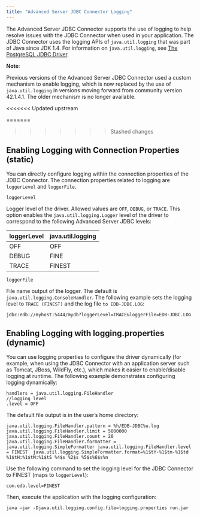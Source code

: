 ```yaml
---
title: "Advanced Server JDBC Connector Logging"
---
```


<div id="advanced_server_jdbc_connector_logging" class="registered_link"></div>

The Advanced Server JDBC Connector supports the use of logging to help resolve issues with the JDBC Connector when used in your application. The JDBC Connector uses the logging APIs of `java.util.logging` that was part of Java since JDK 1.4. For information on `java.util.logging`, see [The PostgreSQL JDBC Driver](https://jdbc.postgresql.org/documentation/head/logging.html).

**Note**:

Previous versions of the Advanced Server JDBC Connector used a custom mechanism to enable logging, which is now replaced by the use of `java.util.logging` in versions moving forward from community version 42.1.4.1. The older mechanism is no longer available.

<<<<<<< Updated upstream
</div>

=======
>>>>>>> Stashed changes
## Enabling Logging with Connection Properties (static)

You can directly configure logging within the connection properties of the JDBC Connector. The connection properties related to logging are `loggerLevel` and `loggerFile`.

`loggerLevel`

Logger level of the driver. Allowed values are `OFF`, `DEBUG`, or `TRACE`. This option enables the `java.util.logging.Logger` level of the driver to correspond to the following Advanced Server JDBC levels:

| loggerLevel | java.util.logging |
| ----------- | ----------------- |
| OFF         | OFF               |
| DEBUG       | FINE              |
| TRACE       | FINEST            |

`loggerFile`

File name output of the logger. The default is `java.util.logging.ConsoleHandler`. The following example sets the logging level to `TRACE (FINEST)` and the log file `to EDB-JDBC.LOG`:

 `jdbc:edb://myhost:5444/mydb?loggerLevel=TRACE&loggerFile=EDB-JDBC.LOG`

## Enabling Logging with logging.properties (dynamic)

You can use logging properties to configure the driver dynamically (for example, when using the JDBC Connector with an application server such as Tomcat, JBoss, WildFly, etc.), which makes it easier to enable/disable logging at runtime. The following example demonstrates configuring logging dynamically:

```text
handlers = java.util.logging.FileHandler
//logging level
.level = OFF
```

The default file output is in the user’s home directory:

```text
java.util.logging.FileHandler.pattern = %h/EDB-JDBC%u.log
java.util.logging.FileHandler.limit = 5000000
java.util.logging.FileHandler.count = 20
java.util.logging.FileHandler.formatter = java.util.logging.SimpleFormatter java.util.logging.FileHandler.level = FINEST  java.util.logging.SimpleFormatter.format=%1$tY-%1$tm-%1$td %1$tH:%1$tM:%1$tS %4$s %2$s %5$s%6$s%n
```

Use the following command to set the logging level for the JDBC Connector to FINEST (maps to `loggerLevel`):

 `com.edb.level=FINEST`

Then, execute the application with the logging configuration:

 `java –jar -Djava.util.logging.config.file=logging.properties run.jar`
